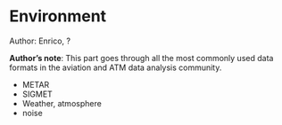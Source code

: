 # Environment

::: {.infobox .tip}
Author: Enrico, ?
:::

::: {.infobox .note}
**Author's note**: This part goes through all the most commonly used data formats in the
aviation and ATM data analysis community.

* METAR
* SIGMET
* Weather, atmosphere
* noise

:::
